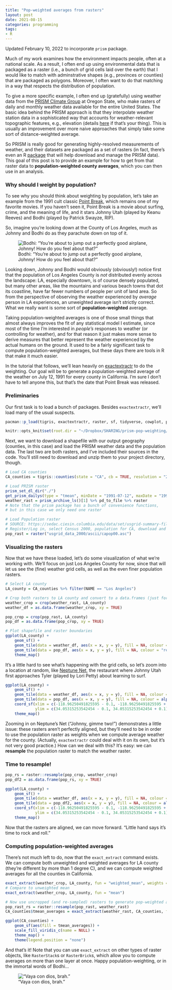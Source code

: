 ```yaml
---
title: "Pop-weighted averages from rasters"
layout: post
date: 2021-08-15
categories: programming
tags:
- R
---
```


::: {.callout-note}
Updated February 10, 2022 to incorporate `prism` package.
:::

Much of my work examines how the environment impacts people, often at a national scale. As a result, I often end up using environmental data that is packaged as a raster (i.e., a bunch of grid cells laid over the earth) that I would like to match with adminstrative shapes (e.g., provinces or counties) that are packaged as polygons. Moreover, I often want to do that matching in a way that respects the distribution of population. 

To give a more specific example, I often end up (gratefully) using weather data from the [PRISM Climate Group](https://prism.nacse.org/) at Oregon State, who make rasters of daily and monthly weather data available for the entire United States. The basic idea behind the PRISM approach is that they interpolate weather station data in a sophisticated way that accounts for weather-relevant topographic features, e.g., elevation (details [here](https://prism.nacse.org/documents/Daly2008_PhysiographicMapping_IntJnlClim.pdf) if that's your thing). This is usually an improvement over more naive approaches that simply take some sort of distance-weighted average.

So PRISM is really good for generating highly-resolved measurements of weather, and their datasets are packaged as a set of rasters (in fact, there's even an R [package](https://github.com/ropensci/prism) that will help download and manage the PRISM data). This goal of this post is to provide an example for how to get from that raster data to **population-weighted county averages**, which you can then use in an analysis. 

### Why should I weight by population?

To see why you should think about weighting by population, let's take an example from the 1991 cult classic [Point Break](https://www.imdb.com/title/tt0102685/), which remains one of my favorite movies. If you haven't seen it, Point Break is a movie about surfing, crime, and the meaning of life, and it stars Johnny Utah (played by Keanu Reeves) and Bodhi (played by Patrick Swayze, RIP). 

So, imagine you're looking down at the County of Los Angeles, much as Johnny and Bodhi do as they parachute down on top of it.

![Bodhi: "You're about to jump out a perfectly good airplane, Johnny! How do you feel about that?"](point-break-skydiving.jpeg)

Looking down, Johnny and Bodhi would obviously (obviously!) notice first that the population of Los Angeles County is _not_ distributed evenly across the landscape: LA, especially downtown, is of course densely populated, but many other areas, like the mountains and various beach towns that dot its coastline, have far fewer numbers of people per unit of land area. So from the perspective of observing the weather experienced by _average_ person in LA experiences, an unweighted average isn't strictly correct. What we really want is some sort of **population-weighted** average. 

Taking population-weighted averages is one of those small things that almost always improves the fit of any statistical model I estimate, since most of the time I'm interested in *people's* responses to weather (or controlling for weather), and for that reason it just makes more sense to derive measures that better represent the weather experienced by the actual humans on the ground. It used to be a fairly significant task to compute population-weighted averages, but these days there are tools in R that make it much easier. 

In the tutorial that follows, we'll lean heavily on [exactextractr](https://github.com/isciences/exactextractr) to do the weighting. Our goal will be to generate a population-weighted average of the weather on July 12, 1991 for every county in California. I'm sure I don't have to tell anyone this, but that's the date that Point Break was released.

### Preliminaries

Our first task is to load a bunch of packages. Besides `exactextractr`, we'll load many of the usual suspects. 

```r
pacman::p_load(tigris, exactextractr, raster, sf, tidyverse, cowplot, prism)

knitr::opts_knit$set(root.dir = "~/Dropbox/SHARING/prism-pop-weighting/") # Project directory, you will probably need to change this
```

Next, we want to download a shapefile with our output geography (counties, in this case) and load the PRISM weather data and the population data. The last two are both rasters, and I've included their sources in the code. You'll still need to download and unzip them to your project directory, though. 


```r
# Load CA counties
CA_counties = tigris::counties(state = "CA", cb = TRUE, resolution = "20m")

# Load PRISM raster
prism_set_dl_dir("./")
get_prism_dailys(type = "tmean", minDate = "1991-07-12", maxDate = "1991-07-12", keepZip = F)
weather_rast = prism_archive_ls()[1] %>% pd_to_file %>% raster
# Note that the prism package has a bunch of convenience functions, 
# but in this case we only need one raster

# Load Population raster
# SOURCE: https://sedac.ciesin.columbia.edu/data/set/usgrid-summary-file1-2000/data-download
# Register/Log in, select Census 2000, population for CA, download and unzip
pop_rast = raster("usgrid_data_2000/ascii/capop00.asc")
```

### Visualizing the rasters

Now that we have these loaded, let's do some visualization of what we're working with. We'll focus on just Los Angeles County for now, since that will let us see the (fine) weather grid cells, as well as the even finer population rasters.

```r
# Select LA county
LA_county = CA_counties %>% filter(NAME == "Los Angeles")

# Crop both rasters to LA county and convert to a data.frames (just for plotting)
weather_crop = crop(weather_rast, LA_county)
weather_df = as.data.frame(weather_crop, xy = TRUE)

pop_crop = crop(pop_rast, LA_county)
pop_df = as.data.frame(pop_crop, xy = TRUE)

# Plot shapefile and raster boundaries
ggplot(LA_county) + 
    geom_sf() + 
    geom_tile(data = weather_df, aes(x = x, y = y), fill = NA, colour = "black", size = 0.05, alpha = 0.5) +  
    geom_tile(data = pop_df, aes(x = x, y = y), fill = NA, colour = "red", size = 0.05, alpha = 0.5) +  
    theme_map()

```

It's a little hard to see what's happening with the grid cells, so let's zoom into a location at random, like [Neptune Net](https://neptunesnet.com/), the restaurant where Johnny Utah first approaches Tyler (played by Lori Petty) about learning to surf.

```r
ggplot(LA_county) + 
    geom_sf() + 
    geom_tile(data = weather_df, aes(x = x, y = y), fill = NA, colour = "black") +  
    geom_tile(data = pop_df, aes(x = x, y = y), fill = NA, colour = alpha("red", 0.25), size = 0.5) +  
    coord_sf(xlim = c(-118.96250491825595 - 0.1, -118.96250491825595 + 0.1),
             ylim = c(34.05315253542454 - 0.1, 34.05315253542454 + 0.1)) + 
    theme_map()
```

Zooming in on Neptune's Net ("Johnny, gimme two!") demonstrates a little issue: these rasters aren't perfectly aligned, but they'll need to be in order to use the population raster as weights when we compute average weather for the county. (Actually, `exactextractr` could deal with it on its own, but it's not very good practice.) How can we deal with this? It's easy: we can **resample** the population raster to match the weather raster. 

### Time to resample!

```r
pop_rs = raster::resample(pop_crop, weather_crop)
pop_df2 = as.data.frame(pop_rs, xy = TRUE)

ggplot(LA_county) + 
    geom_sf() + 
    geom_tile(data = weather_df, aes(x = x, y = y), fill = NA, colour = "black") +  
    geom_tile(data = pop_df2, aes(x = x, y = y), fill = NA, colour = alpha("red", 0.25), size = 0.5) +  
    coord_sf(xlim = c(-118.96250491825595 - 0.1, -118.96250491825595 + 0.1),
             ylim = c(34.05315253542454 - 0.1, 34.05315253542454 + 0.1)) + 
    theme_map()
```

Now that the rasters are aligned, we can move forward. "Little hand says it's time to rock and roll."

### Computing population-weighted averages

There's not much left to do, now that the `exact_extract` command exists. We can compute both unweighted and weighted averages for LA county (they're different by more than 1 degree C), and we can compute weighted averages for all the counties in California.

```r
exact_extract(weather_crop, LA_county, fun = "weighted_mean", weights = pop_rs)
# Compare to unweighted mean
exact_extract(weather_crop, LA_county, fun = "mean")

# Now use uncropped (and re-sampled) rasters to generate pop-weighted averages for all CA counties
pop_rast_rs = raster::resample(pop_rast, weather_rast)
CA_counties$tmean_averages = exact_extract(weather_rast, CA_counties, fun = "weighted_mean", weights = pop_rast_rs)

ggplot(CA_counties) + 
    geom_sf(aes(fill = tmean_averages)) + 
    scale_fill_viridis_c(name = NULL) + 
    theme_map() +
    theme(legend.position = "none")
```

And that's it! Note that you can use `exact_extract` on other types of raster objects, like `RasterStack`s or `RasterBrick`s, which allow you to compute averages on more than one layer at once. Happy population-weighting, or in the immortal words of Bodhi...

!["Vaya con dios, brah."](vaya-con-dios.jpeg)
